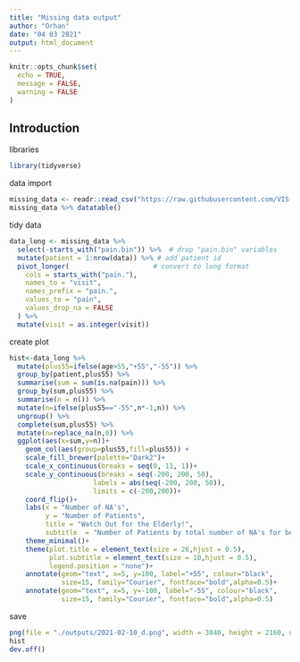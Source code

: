 ```yaml
---
title: "Missing data output"
author: "Orhan"
date: "04 03 2021"
output: html_document
---
```


```r
knitr::opts_chunk$set(
  echo = TRUE,
  message = FALSE,
  warning = FALSE
)
```

## Introduction

libraries
```r
library(tidyverse)
```

data import
```r
missing_data <- readr::read_csv("https://raw.githubusercontent.com/VIS-SIG/Wonderful-Wednesdays/master/data/2021/2021-02-10/missing_data.csv")
missing_data %>% datatable()
```


tidy data
```r
data_long <- missing_data %>%
  select(-starts_with("pain.bin")) %>%  # drop "pain.bin" variables
  mutate(patient = 1:nrow(data)) %>% # add patient id
  pivot_longer(                     # convert to long format
    cols = starts_with("pain."),
    names_to = "visit",
    names_prefix = "pain.",
    values_to = "pain",
    values_drop_na = FALSE
  ) %>% 
  mutate(visit = as.integer(visit)) 
```




create plot
```r
hist<-data_long %>%
  mutate(plus55=ifelse(age>55,"+55","-55")) %>% 
  group_by(patient,plus55) %>%
  summarise(sum = sum(is.na(pain))) %>%
  group_by(sum,plus55) %>%
  summarise(n = n()) %>% 
  mutate(n=ifelse(plus55=="-55",n*-1,n)) %>% 
  ungroup() %>% 
  complete(sum,plus55) %>% 
  mutate(n=replace_na(n,0)) %>% 
  ggplot(aes(x=sum,y=n))+
    geom_col(aes(group=plus55,fill=plus55)) + 
    scale_fill_brewer(palette="Dark2")+
    scale_x_continuous(breaks = seq(0, 11, 1))+
    scale_y_continuous(breaks = seq(-200, 200, 50), 
                     labels = abs(seq(-200, 200, 50)),
                     limits = c(-200,200))+
    coord_flip()+
    labs(x = "Number of NA's", 
         y = "Number of Patients", 
         title = "Watch Out for the Elderly!",
         subtitle  = "Number of Patients by total number of NA's for below 55 and above 55 age groups")+ 
    theme_minimal()+
    theme(plot.title = element_text(size = 26,hjust = 0.5),
          plot.subtitle = element_text(size = 10,hjust = 0.5),
          legend.position = "none")+
    annotate(geom="text", x=5, y=100, label="+55", colour="black",
             size=15, family="Courier", fontface="bold",alpha=0.5)+
    annotate(geom="text", x=5, y=-100, label="-55", colour="black",
             size=15, family="Courier", fontface="bold",alpha=0.5)
```

save
```r
png(file = "./outputs/2021-02-10_d.png", width = 3840, height = 2160, units = "px", res = 72*4)
hist
dev.off()
```

